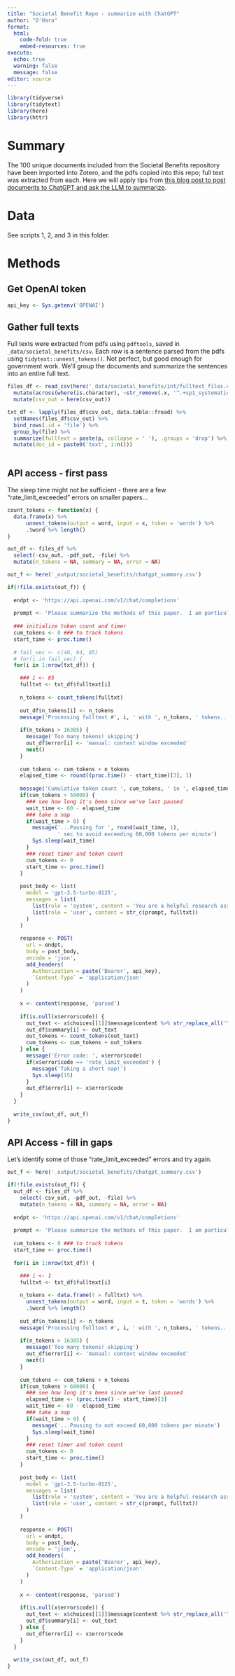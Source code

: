 ```yaml
---
title: "Societal Benefit Repo - summarize with ChatGPT"
author: "O'Hara"
format: 
  html:
    code-fold: true
    embed-resources: true
execute:
  echo: true
  warning: false
  message: false
editor: source
---
```


```r
library(tidyverse)
library(tidytext)
library(here)
library(httr)
```

# Summary

The 100 unique documents included from the Societal Benefits repository have been imported into Zotero, and the pdfs copied into this repo; full text was extracted from each.  Here we will apply tips from [this blog post to post documents to ChatGPT and ask the LLM to summarize](https://www.r-bloggers.com/2024/03/how-to-scrape-pdf-text-and-summarize-it-with-openai-llms-in-r).

# Data

See scripts 1, 2, and 3 in this folder.

# Methods

## Get OpenAI token

```r
api_key <- Sys.getenv('OPENAI')
```


## Gather full texts

Full texts were extracted from pdfs using `pdftools`, saved in `_data/societal_benefits/csv`.  Each row is a sentence parsed from the pdfs using `tidytext::unnest_tokens()`.  Not perfect, but good enough for government work.  We'll group the documents and summarize the sentences into an entire full text.

```r
files_df <- read_csv(here('_data/societal_benefits/int/fulltext_files.csv')) %>%
  mutate(across(where(is.character), ~str_remove(.x, '^.+sp1_systematic_map/'))) %>%
  mutate(csv_out = here(csv_out))

txt_df <- lapply(files_df$csv_out, data.table::fread) %>%
  setNames(files_df$csv_out) %>%
  bind_rows(.id = 'file') %>%
  group_by(file) %>%
  summarize(fulltext = paste(p, collapse = ' '), .groups = 'drop') %>%
  mutate(doc_id = paste0('text', 1:n()))
  
```

## API access - first pass

The sleep time might not be sufficient - there are a few "rate_limit_exceeded" errors on smaller papers...

```r
count_tokens <- function(x) {
  data.frame(x) %>%
      unnest_tokens(output = word, input = x, token = 'words') %>%
      .$word %>% length()
}

out_df <- files_df %>%
  select(-csv_out, -pdf_out, -file) %>%
  mutate(n_tokens = NA, summary = NA, error = NA)

```


```r
out_f <- here('_output/societal_benefits/chatgpt_summary.csv')

if(!file.exists(out_f)) {
  
  endpt <- 'https://api.openai.com/v1/chat/completions'
  
  prompt <- 'Please summarize the methods of this paper.  I am particularly interested in methods used to estimate or quantify the societal benefits of satellite or Earth Observation data.'
  
  ### initialize token count and timer
  cum_tokens <- 0 ### to track tokens
  start_time <- proc.time()
  
  # fail_vec <- c(40, 64, 85)
  # for(i in fail_vec) {
  for(i in 1:nrow(txt_df)) {

    ### i <- 85
    fulltxt <- txt_df$fulltext[i]
    
    n_tokens <- count_tokens(fulltxt)
    
    out_df$n_tokens[i] <- n_tokens
    message('Processing fulltext #', i, ' with ', n_tokens, ' tokens...')
    
    if(n_tokens > 16385) {
      message('Too many tokens! skipping')
      out_df$error[i] <- 'manual: context window exceeded'
      next()
    }
    
    cum_tokens <- cum_tokens + n_tokens
    elapsed_time <- round((proc.time() - start_time)[3], 1)
      
    message('Cumulative token count ', cum_tokens, ' in ', elapsed_time, ' sec...')
    if(cum_tokens > 50000) {
      ### see how long it's been since we've last paused
      wait_time <- 60 - elapsed_time
      ### take a nap
      if(wait_time > 0) {
        message('...Pausing for ', round(wait_time, 1), 
                ' sec to avoid exceeding 60,000 tokens per minute')
        Sys.sleep(wait_time)
      }
      ### reset timer and token count
      cum_tokens <- 0
      start_time <- proc.time()
    }
    
    post_body <- list(
      model = 'gpt-3.5-turbo-0125',
      messages = list(
        list(role = 'system', content = 'You are a helpful research assistant with a background in economic methods.'),
        list(role = 'user', content = str_c(prompt, fulltxt))
      )
    )
    
    response <- POST(
      url = endpt,
      body = post_body,
      encode = 'json',
      add_headers(
        Authorization = paste('Bearer', api_key),
        `Content-Type` = 'application/json'
      )
    )
    
    x <- content(response, 'parsed')
    
    if(is.null(x$error$code)) {
      out_text <- x$choices[[1]]$message$content %>% str_replace_all('\\n|\\r', '  ')
      out_df$summary[i] <- out_text
      out_tokens <- count_tokens(out_text)
      cum_tokens <- cum_tokens + out_tokens
    } else {
      message('Error code: ', x$error$code)
      if(x$error$code == 'rate_limit_exceeded') {
        message('Taking a short nap!')
        Sys.sleep(15)
      }
      out_df$error[i] <- x$error$code
    }
  }
  
  write_csv(out_df, out_f)
}

```

## API Access - fill in gaps

Let's identify some of those "rate_limit_exceeded" errors and try again.

```r
out_f <- here('_output/societal_benefits/chatgpt_summary.csv')

if(!file.exists(out_f)) {
  out_df <- files_df %>%
    select(-csv_out, -pdf_out, -file) %>%
    mutate(n_tokens = NA, summary = NA, error = NA)
  
  endpt <- 'https://api.openai.com/v1/chat/completions'
  
  prompt <- 'Please summarize the methods of this paper.  I am particularly interested in methods used to estimate or quantify the societal benefits of satellite or Earth Observation data.'
  
  cum_tokens <- 0 ### to track tokens
  start_time <- proc.time()
  
  for(i in 1:nrow(txt_df)) {

    ### i <- 1
    fulltxt <- txt_df$fulltext[i]
    
    n_tokens <- data.frame(t = fulltxt) %>%
      unnest_tokens(output = word, input = t, token = 'words') %>%
      .$word %>% length()
    
    out_df$n_tokens[i] <- n_tokens
    message('Processing fulltext #', i, ' with ', n_tokens, ' tokens...')
    
    if(n_tokens > 16385) {
      message('Too many tokens! skipping')
      out_df$error[i] <- 'manual: context window exceeded'
      next()
    }
    
    cum_tokens <- cum_tokens + n_tokens
    if(cum_tokens > 60000) {
      ### see how long it's been since we've last paused
      elapsed_time <- (proc.time() - start_time)[3]
      wait_time <- 60 - elapsed_time
      ### take a nap
      if(wait_time > 0) {
        message('...Pausing to not exceed 60,000 tokens per minute')
        Sys.sleep(wait_time)
      }
      ### reset timer and token count
      cum_tokens <- 0
      start_time <- proc.time()
    }
    
    post_body <- list(
      model = 'gpt-3.5-turbo-0125',
      messages = list(
        list(role = 'system', content = 'You are a helpful research assistant with a background in economic methods.'),
        list(role = 'user', content = str_c(prompt, fulltxt))
      )
    )
    
    response <- POST(
      url = endpt,
      body = post_body,
      encode = 'json',
      add_headers(
        Authorization = paste('Bearer', api_key),
        `Content-Type` = 'application/json'
      )
    )
    
    x <- content(response, 'parsed')
    
    if(is.null(x$error$code)) {
      out_text <- x$choices[[1]]$message$content %>% str_replace_all('\\n|\\r', '  ')
      out_df$summary[i] <- out_text
    } else {
      out_df$error[i] <- x$error$code
    }
  }
  
  write_csv(out_df, out_f)
}

```

